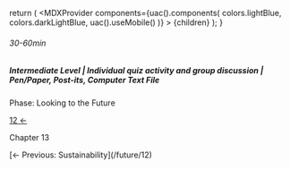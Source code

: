 
  return (
    <MDXProvider
      components={uac().components(
        colors.lightBlue,
        colors.darkLightBlue,
        uac().useMobile()
      )}
    >
      {children}
    </MDXProvider>
  );
}

[comment]: # "↓↓↓ Editable ↓↓↓"

###### 30-60min

##### Intermediate Level | Individual quiz activity and group discussion | Pen/Paper, Post-its, Computer Text File

<ChapterInfo color={colors.lightBlue}>
Phase: Looking to the Future

[12 ←](/future/12)

Chapter 13

</ChapterInfo>

<FutureImportanceOfThisWork />

<ChapterFooterNav>
  [← Previous: Sustainability](/future/12)

[]()

</ChapterFooterNav>
